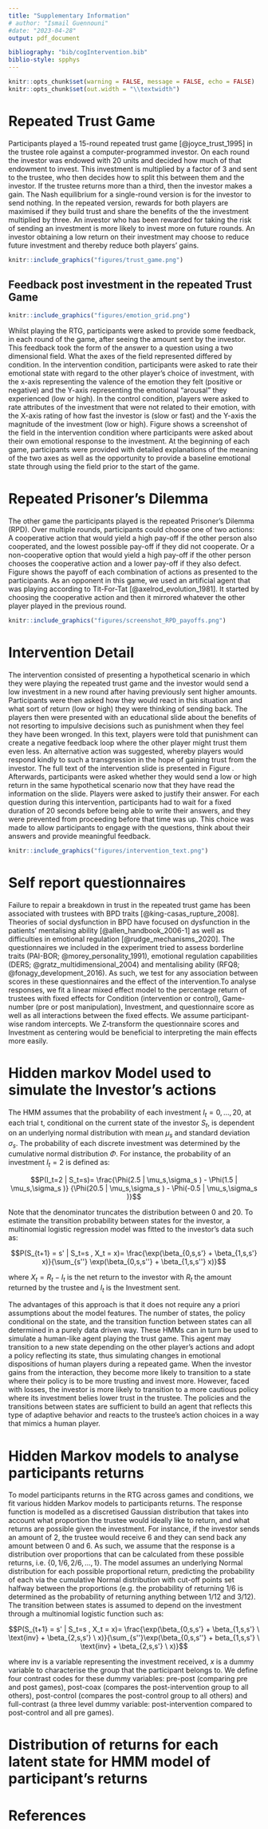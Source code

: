 ```yaml
---
title: "Supplementary Information"
# author: "Ismail Guennouni"
#date: "2023-04-28"
output: pdf_document

bibliography: "bib/cogIntervention.bib"
biblio-style: spphys
---
```


```r
knitr::opts_chunk$set(warning = FALSE, message = FALSE, echo = FALSE) 
knitr::opts_chunk$set(out.width = "\\textwidth")
```

# Repeated Trust Game 
<!-- Participants played two iterations of the standard version of the repeated trust game [@joyce_trust_1995]. The game is played in dyads, with one player assigned the role of the "investor" and the other player that of the "trustee". In the variant of the game we chose, the investor is endowed with 20 units at the start of each round. They need to decide how much of that endowment they want to invest with the trustee. The investment is then multiplied by a factor of 3 and sent to the trustee. As shown in Figure \ref{fig:trustGame}, the trustee in turn needs to decide how much of the (multiplied) investment they want to send back to the investor. If they send back more than a third of what they received, then both the investor and the trustee make a gain. Otherwise, the trustee would benefit but the investor would lose on their investment. If the interaction lasts for only one round, the Nash equilibrium of this game is for the investor to send nothing, as there is no incentive for the trustee to send back any return. In the repeated version, to maximise their rewards over time, both players need to build trust so that they can share the benefits of the bigger pie (the investment multiplied by three). If during the course of the interaction, the investor has been rewarded for taking the risk of sending an investment, then they would be more likely to invest more, and the multiplied investment would give both a bigger pie to share. If however the investor felt that they were not getting a return on their investment, then they would refrain from investing and neither would gain from the interaction. -->

Participants played a 15-round repeated trust game [@joyce_trust_1995] in the trustee role against a computer-programmed investor. On each round the investor was endowed with 20 units and decided how much of that endowment to invest. This investment is multiplied by a factor of 3 and sent to the trustee, who then decides how to split this between them and the investor. If the trustee returns more than a third, then the investor makes a gain. The Nash equilibrium for a single-round version is for the investor to send nothing. In the repeated version, rewards for both players are maximised if they build trust and share the benefits of the the investment multiplied by three. An investor who has been rewarded for taking the risk of sending an investment is more likely to invest more on future rounds. An investor obtaining a low return on their investment may choose to reduce future investment and thereby reduce both players’ gains.


```r

knitr::include_graphics("figures/trust_game.png")

```


## Feedback post investment in the repeated Trust Game

```r

knitr::include_graphics("figures/emotion_grid.png")

```

Whilst playing the RTG, participants were asked to provide some feedback, in each round of the game, after seeing the amount sent by the investor. This feedback took the form of the answer to a question using a two dimensional field. What the axes of the field represented differed by condition. In the intervention condition, participants were asked to rate their emotional state with regard to the other player's choice of investment, with the x-axis representing the valence of the emotion they felt (positive or negative) and the Y-axis representing the emotional "arousal" they experienced (low or high). In the control condition, players were asked to rate attributes of the investment that were not related to their emotion, with the X-axis rating of how fast the investor is (slow or fast) and the Y-axis the magnitude of the investment (low or high). Figure \ref{fig:grid} shows a screenshot of the field in the intervention condition where participants were asked about their own emotional response to the investment. At the beginning of each game, participants were provided with detailed explanations of the meaning of the two axes as well as the opportunity to provide a baseline emotional state through using the field prior to the start of the game.

# Repeated Prisoner's Dilemma 

The other game the participants played is the repeated Prisoner's Dilemma (RPD). Over multiple rounds, participants could choose one of two actions: A cooperative action that would yield a high pay-off if the other person also cooperated, and the lowest possible pay-off if they did not cooperate. Or a non-cooperative option that would yield a high pay-off if the other person chooses the cooperative action and a lower pay-off if they also defect. Figure \ref{fig:payoffsRPD} shows the payoff of each combination of actions as presented to the participants. As an opponent in this game, we used an artificial agent that was playing according to Tit-For-Tat [@axelrod_evolution_1981]. It started by choosing the cooperative action and then it mirrored whatever the other player played in the previous round.

```r

knitr::include_graphics("figures/screenshot_RPD_payoffs.png")

```

# Intervention Detail 

The intervention consisted of presenting a hypothetical scenario in which they were playing the repeated trust game and the investor would send a low investment in a new round after having previously sent higher amounts. Participants were then asked how they would react in this situation and what sort of return (low or high) they were thinking of sending back. The players then were presented with an educational slide about the benefits of not resorting to impulsive decisions such as punishment when they feel they have been wronged. In this text, players were told that punishment can create a negative feedback loop where the other player might trust them even less. An alternative action was suggested, whereby players would respond kindly to such a transgression in the hope of gaining trust from the investor. The full text of the intervention slide is presented in Figure \ref{fig:interventionSlide}. Afterwards, participants were asked whether they would send a low or high return in the same hypothetical scenario now that they have read the information on the slide. Players were asked to justify their answer. For each question during this intervention, participants had to wait for a fixed duration of 20 seconds before being able to write their answers, and they were prevented from proceeding before that time was up.  This choice was made to allow participants to engage with the questions, think about their answers and provide meaningful feedback. 

```r

knitr::include_graphics("figures/intervention_text.png")

```

# Self report questionnaires 

Failure to repair a breakdown in trust in the repeated trust game has been associated with trustees with BPD traits [@king-casas_rupture_2008]. Theories of social dysfunction in BPD have focused on dysfunction in the patients' mentalising ability [@allen_handbook_2006-1] as well as difficulties in emotional regulation [@rudge_mechanisms_2020]. The questionnaires we included in the experiment tried to assess borderline traits (PAI-BOR; @morey_personality_1991), emotional regulation capabilities (DERS; @gratz_multidimensional_2004) and mentalising ability (RFQ8; @fonagy_development_2016). As such, we test for any association between scores in these questionnaires and the effect of the intervention.To analyse responses,  we fit a linear mixed effect model to the percentage return of trustees with fixed effects for Condition (intervention or control), Game-number (pre or post manipulation), Investment, and questionnaire score as well as all interactions between the fixed effects. We assume participant-wise random intercepts. We Z-transform the questionnaire scores and Investment as centering would be beneficial to interpreting the main effects more easily.
<!-- ## Statistical analysis of Behavior -->


# Hidden markov Model used to simulate the Investor's actions

The HMM assumes that the probability of each investment $I_t=0,…,20$, at each trial t, conditional on the current state of the investor $S_t$, is dependent on an underlying normal distribution with mean $\mu_s$ and standard deviation $\sigma_s$. The probability of each discrete investment was determined by the cumulative normal distribution $\Phi$. For instance, the probability of an investment $I_t=2$ is defined as: 

$$P(I_t=2 | S_t=s)= \frac{\Phi(2.5 | \mu_s,\sigma_s ) - \Phi(1.5 | \mu_s,\sigma_s )} {\Phi(20.5 | \mu_s,\sigma_s ) - \Phi(-0.5 | \mu_s,\sigma_s )}$$

Note that the denominator truncates the distribution between 0 and 20. To estimate the transition probability between states for the investor, a multinomial logistic regression model was fitted to the investor's data such as: 

$$P(S_{t+1} = s' | S_t=s , X_t = x)= \frac{\exp(\beta_{0,s,s'} + \beta_{1,s,s'} x)}{\sum_{s''} \exp(\beta_{0,s,s''} + \beta_{1,s,s''} x)}$$ 

where $X_t=R_t-I_t$ is the net return to the investor with  $R_t$ the amount returned by the trustee and $I_t$ is the Investment sent.

The advantages of this approach is that it does not require any a priori assumptions about the model features. The number of states, the policy conditional on the state, and the transition function between states can all determined in a purely data driven way. These HMMs can in turn be used to simulate a human-like agent playing the trust game. This agent may transition to a new state depending on the other player's actions and adopt a policy reflecting its state, thus simulating changes in emotional dispositions of human players during a repeated game. When the investor gains from the interaction, they become more likely to transition to a state where their policy is to be more trusting and invest more. However, faced with losses, the investor is more likely to transition to a more cautious policy where its investment belies lower trust in the trustee. The policies and the transitions between states are sufficient to build an agent that reflects this type of adaptive behavior and reacts to the trustee's action choices in a way that mimics a human player.

# Hidden Markov models to analyse participants returns

To model participants returns in the RTG across games and conditions,  we fit various hidden Markov models to participants returns. The response function is modelled as a discretised Gaussian distribution that takes into account what proportion the trustee would ideally like to return, and what returns are possible given the investment. For instance, if the investor sends an amount of $2$, the trustee would receive $6$ and they can send back any amount between $0$ and $6$. As such, we assume that the response is a distribution over proportions that can be calculated from these possible returns, i.e. $\{0,1/6, 2/6,...,1 \}$. The model assumes an underlying Normal distribution for each possible proportional return, predicting the probability of each via the cumulative Normal distribution with cut-off points set halfway between the proportions (e.g. the probability of returning 1/6 is determined as the probability of returning anything between 1/12 and 3/12).  The transition between states is assumed to depend on the investment through a multinomial logistic function such as:

$$P(S_{t+1} = s' | S_t=s , X_t = x)= \frac{\exp(\beta_{0,s,s'} + \beta_{1,s,s'} \ \text{inv} + \beta_{2,s,s'} \ x)}{\sum_{s''}\exp(\beta_{0,s,s''} + beta_{1,s,s'} \ \text{inv} + \beta_{2,s,s'} \ x)}$$ 

where $\text{inv}$ is a variable representing the investment received, $x$ is a dummy variable to characterise the group that the participant belongs to. We define four contrast codes for these dummy variables: pre-post (comparing pre and post games), post-coax (compares the post-intervention group to all others), post-control (compares the post-control group to all others) and full-contrast (a three level dummy variable: post-intervention compared to post-control and  all pre games).  


# Distribution of returns for each latent state for HMM model of participant's returns


# References 
